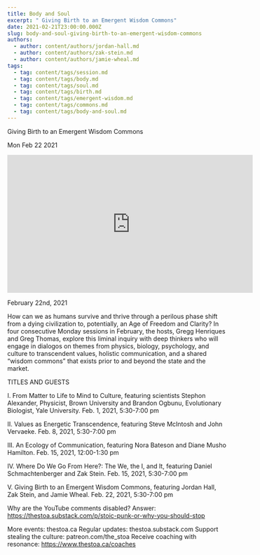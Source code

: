```yaml
---
title: Body and Soul
excerpt: " Giving Birth to an Emergent Wisdom Commons"
date: 2021-02-21T23:00:00.000Z
slug: body-and-soul-giving-birth-to-an-emergent-wisdom-commons
authors:
  - author: content/authors/jordan-hall.md
  - author: content/authors/zak-stein.md
  - author: content/authors/jamie-wheal.md
tags:
  - tag: content/tags/session.md
  - tag: content/tags/body.md
  - tag: content/tags/soul.md
  - tag: content/tags/birth.md
  - tag: content/tags/emergent-wisdom.md
  - tag: content/tags/commons.md
  - tag: content/tags/body-and-soul.md
---
```




 Giving Birth to an Emergent Wisdom Commons

Mon Feb 22 2021

<iframe width="560" height="315" src="https://www.youtube.com/embed/ZBYXTN6_Inw" title="Body and Soul: Giving Birth to an Emergent Wisdom Commons w/ Jordan Hall, Zak Stein, and Jamie Wheal" frameborder="0" allow="accelerometer; autoplay; clipboard-write; encrypted-media; gyroscope; picture-in-picture" allowfullscreen ></iframe>

February 22nd, 2021

How can we as humans survive and thrive through a perilous phase shift from a dying civilization to, potentially, an Age of Freedom and Clarity? In four consecutive Monday sessions in February, the hosts, Gregg Henriques and Greg Thomas, explore this liminal inquiry with deep thinkers who will engage in dialogos on themes from physics, biology, psychology, and culture to transcendent values, holistic communication, and a shared “wisdom commons” that exists prior to and beyond the state and the market.

TITLES AND GUESTS

I. From Matter to Life to Mind to Culture, featuring scientists Stephon Alexander, Physicist, Brown University and Brandon Ogbunu, Evolutionary Biologist, Yale University. Feb. 1, 2021, 5:30-7:00 pm

II. Values as Energetic Transcendence, featuring Steve McIntosh and John Vervaeke. Feb. 8, 2021, 5:30-7:00 pm

III. An Ecology of Communication, featuring Nora Bateson and Diane Musho Hamilton. Feb. 15, 2021, 12:00-1:30 pm

IV. Where Do We Go From Here?: The We, the I, and It, featuring Daniel Schmachtenberger and Zak Stein. Feb. 15, 2021, 5:30-7:00 pm

V. Giving Birth to an Emergent Wisdom Commons, featuring Jordan Hall, Zak Stein, and Jamie Wheal. Feb. 22, 2021, 5:30-7:00 pm

Why are the YouTube comments disabled? Answer: https://thestoa.substack.com/p/stoic-punk-or-why-you-should-stop

More events: thestoa.ca
Regular updates: thestoa.substack.com
Support stealing the culture: patreon.com/the_stoa
Receive coaching with resonance: https://www.thestoa.ca/coaches


